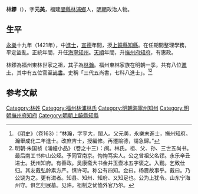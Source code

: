 {{Otheruses|other=名为林元美的其他人物|林元美 (消歧义)}}

'''林鏐'''（{{bd|？||？||catIdx=L林}}），字'''元美'''，福建[[閩縣|閩縣]][[林浦鄉|林浦鄉]]人，[[明朝|明朝]]政治人物。

== 生平 ==
[[永樂|永樂]]十九年（1421年），中[[進士|進士]]，[[宣德|宣德]]年間，授[[上饒縣|上饒縣]][[知縣|知縣]]。在任期間整理學務，平定盜亂。正統年間，升任[[海寧|海寧]][[知州|知州]]。[[天顺_(明朝)|天順]]年間，升[[撫州府|撫州府]][[知府|知府]]，有惠政。

林鏐為福州東林世家之祖，其子為[[林瀚_(成化進士)|林瀚]]。福州東林家族在明朝一季，共有八位[[進士|進士]]，其中有五位官至[[尚書|尚書]]。史稱「三代五尚書，七科八進士」。<ref>《[[明史|明史]]》（卷163）：“林瀚，字亨大，閩人。父元美，永樂末進士，撫州知府。瀚舉成化二年進士。改庶吉士，授編修。再遷諭德，請急歸。”</ref><ref>明朝·朱国祯《涌幢小品》（卷之十三）：闽。林氏。祖、父、孙、三世五尚书。最后南工书仲山公烃。予同官南京。恂恂笃实人。公之曾祖父名镠。永乐辛丑进士。抚州知府。有善政。吴康斋大书金井玉壶冰五字褒之。入觐。乞致仕归。其友戴弘龄素方严。慎许可。称公有四知。佥曰。杨震故事乎。戴曰。乃公饶为之。更有进者。知县、知州、知府、又知足也。公为上犹令。山东宁海州守。俱乞归展墓。见许。祖制之优恤外官乃尔。</ref>

==参考文献==
{{wikisource|明史/卷163}}
{{reflist}}

{{永樂十九年辛丑科殿試金榜}}
{{林鏐家族}}

{{Authority control}}

{{DEFAULTSORT:Lin林}}
[[Category:林姓|Category:林姓]]
[[Category:福州林浦林氏|Category:福州林浦林氏]]
[[Category:明朝海寧州知州|Category:明朝海寧州知州]]
[[Category:明朝撫州府知府|Category:明朝撫州府知府]]
[[Category:明朝上饒縣知縣|Category:明朝上饒縣知縣]]


{{明朝人物小作品}}